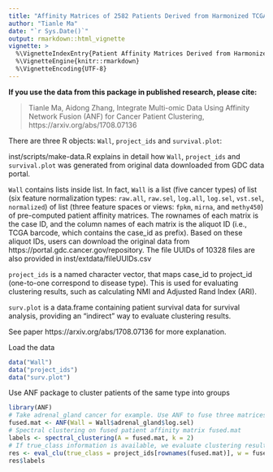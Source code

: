 ```yaml
---
title: "Affinity Matrices of 2582 Patients Derived from Harmonized TCGA Dataset"
author: "Tianle Ma"
date: "`r Sys.Date()`"
output: rmarkdown::html_vignette
vignette: >
  %\VignetteIndexEntry{Patient Affinity Matrices Derived from Harmonized TCGA Dataset}
  %\VignetteEngine{knitr::rmarkdown}
  %\VignetteEncoding{UTF-8}
---
```


**If you use the data from this package in published research, please cite:**

> Tianle Ma, Aidong Zhang,
> Integrate Multi-omic Data Using Affinity Network Fusion (ANF) for Cancer Patient Clustering, 
> https://arxiv.org/abs/1708.07136

There are three R objects: `Wall`, `project_ids` and `survival.plot`:

inst/scripts/make-data.R explains in detail how `Wall`, `project_ids` and `survival.plot` was generated from original data downloaded from GDC data portal.

`Wall` contains lists inside list. In fact, `Wall` is a list (five cancer types) of list (six feature normalization types: `raw.all`, `raw.sel`, `log.all`, `log.sel`,  `vst.sel`, `normalized`) of list (three feature spaces or views: `fpkm`, `mirna`, and `methy450`) of pre-computed patient affinity matrices. The rownames of each matrix is the case ID, and the column names of each matrix is the aliquot ID (i.e., TCGA barcode, which contains the case_id as prefix). Based on these aliquot IDs, users can download the original data from https://portal.gdc.cancer.gov/repository.
The file UUIDs of 10328 files are also provided in  inst/extdata/fileUUIDs.csv

`project_ids` is a named character vector, that maps case_id to project_id (one-to-one correspond to disease type). This is used for evaluating clustering results, such as calculating NMI and Adjusted Rand Index (ARI).

`surv.plot` is a data.frame containing patient survival data for survival analysis, providing an "indirect" way to evaluate clustering results.

See paper https://arxiv.org/abs/1708.07136 for more explanation.

Load the data
```r
data("Wall")
data("project_ids")
data("surv.plot")
```

Use ANF package to cluster patients of the same type into groups
```r
library(ANF)
# Take adrenal_gland cancer for example. Use ANF to fuse three matrices of `log.sel`.
fused.mat <- ANF(Wall = Wall$adrenal_gland$log.sel)
# Spectral clustering on fused patient affinity matrix fused.mat
labels <- spectral_clustering(A = fused.mat, k = 2)
# If true_class information is available, we evaluate clustering results, using function `eval_clu`, which calls `spectral_clustering` and calculate NMI and ARI (and p-value if survival data is availabe)
res <- eval_clu(true_class = project_ids[rownames(fused.mat)], w = fused.mat, surv = surv.plot)
res$labels
```


